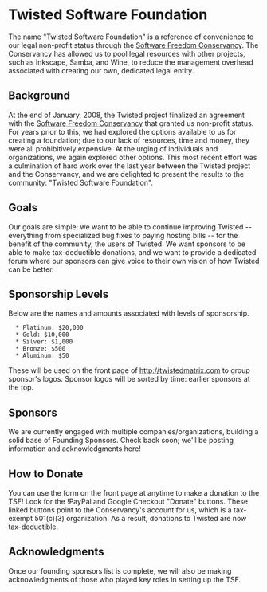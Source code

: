 = Twisted Software Foundation =

The name "Twisted Software Foundation" is a reference of convenience to our legal non-profit status through the [http://conservancy.softwarefreedom.org/ Software Freedom Conservancy]. The Conservancy has allowed us to pool legal resources with other projects, such as Inkscape, Samba, and Wine, to reduce the management overhead associated with creating our own, dedicated legal entity.

== Background ==

At the end of January, 2008, the Twisted project finalized an agreement with the [http://conservancy.softwarefreedom.org/ Software Freedom Conservancy] that granted us non-profit status. For years prior to this, we had explored the options available to us for creating a foundation; due to our lack of resources, time and money, they were all prohibitively expensive. At the urging of individuals and organizations, we again explored other options. This most recent effort was a culmination of hard work over the last year between the Twisted project and the Conservancy, and we are delighted to present the results to the community: "Twisted Software Foundation".

== Goals ==

Our goals are simple: we want to be able to continue improving Twisted -- everything from specialized bug fixes to paying hosting bills -- for the benefit of the community, the users of Twisted. We want sponsors to be able to make tax-deductible donations, and we want to provide a dedicated forum where our sponsors can give voice to their own vision of how Twisted can be better.

== Sponsorship Levels ==

Below are the names and amounts associated with levels of sponsorship. 

   * Platinum: $20,000
   * Gold: $10,000
   * Silver: $1,000
   * Bronze: $500
   * Aluminum: $50

These will be used on the front page of http://twistedmatrix.com to group sponsor's logos. Sponsor logos will be sorted by time: earlier sponsors at the top.

== Sponsors ==

We are currently engaged with multiple companies/organizations, building a solid base of Founding Sponsors. Check back soon; we'll be posting information and acknowledgments here! 

== How to Donate ==

You can use the form on the front page at anytime to make a donation to the TSF! Look for the !PayPal and Google Checkout "Donate" buttons. These linked buttons point to the Conservancy's account for us, which is a tax-exempt 501(c)(3) organization. As a result, donations to Twisted are now tax-deductible.

== Acknowledgments ==

Once our founding sponsors list is complete, we will also be making acknowledgments of those who played key roles in setting up the TSF.